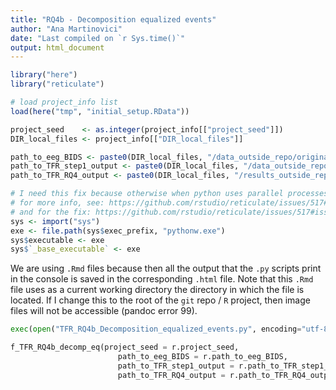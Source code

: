 ```yaml
---
title: "RQ4b - Decomposition equalized events"
author: "Ana Martinovici"
date: "Last compiled on `r Sys.time()`"
output: html_document
---
```


```r

library("here")
library("reticulate")

# load project_info list
load(here("tmp", "initial_setup.RData"))

project_seed    <- as.integer(project_info[["project_seed"]])
DIR_local_files <- project_info[["DIR_local_files"]]

path_to_eeg_BIDS <- paste0(DIR_local_files, "/data_outside_repo/original_data/eeg_BIDS/")
path_to_TFR_step1_output <- paste0(DIR_local_files, "/data_outside_repo/processed_data/TFR/step1/")
path_to_TFR_RQ4_output <- paste0(DIR_local_files, "/results_outside_repo/RQ4/TFR/")

# I need this fix because otherwise when python uses parallel processes, reticulate opens multiple Rterm processes instead of python. 
# for more info, see: https://github.com/rstudio/reticulate/issues/517#issuecomment-580189041
# and for the fix: https://github.com/rstudio/reticulate/issues/517#issuecomment-580305649
sys <- import("sys")
exe <- file.path(sys$exec_prefix, "pythonw.exe")
sys$executable <- exe
sys$`_base_executable` <- exe

```

We are using `.Rmd` files because then all the output that the `.py` scripts print in the console is saved in the corresponding `.html` file. Note that this `.Rmd` file uses as a current working directory the directory in which the file is located. If I change this to the root of the `git` repo / `R` project, then image files will not be accessible (pandoc error 99).

```python
exec(open("TFR_RQ4b_Decomposition_equalized_events.py", encoding="utf-8").read())

f_TFR_RQ4b_decomp_eq(project_seed = r.project_seed,  
                        path_to_eeg_BIDS = r.path_to_eeg_BIDS,
                        path_to_TFR_step1_output = r.path_to_TFR_step1_output, 
                        path_to_TFR_RQ4_output = r.path_to_TFR_RQ4_output)

```
